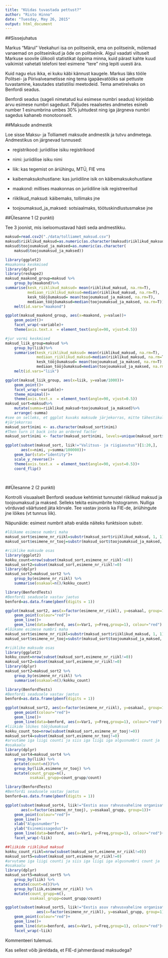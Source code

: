 ```yaml
---
title: "KUidas tuvastada pettust?"
author: "Risto Hinno"
date: "Tuesday, May 26, 2015"
output: html_document
---
```



##Sissejuhatus

Markus “Märul” Veekahuri isa on politseinik, ema on politseinik, mõlemad vanaemad on politseinikud ja õde on politseinik. Algul vaadati viltuselt Markuse soovile ülikooli statistikat õppima minna, kuid pärast kahte kuud vaikimist vahetati telefoni teel esimene “tere” ning lepiti uuesti ära.

Kuid nagu elus ikka, ei kuku käbi kännust kaugele. Markus läks tööle Politsei- ja Piirivalveametisse ning tema igapäevatööks sai pettuste tuvastamine, kasutades statistilisi meetodeid. Tema ametirelvaks on Benfordi seadus.

Benfordi seadus (sageli nimetatud kui esimese numbri seadus) kirjeldab arvu esimese numbri sagedust. Paljudes reaalsetes andmetes esineb number 1 esinumbrina umbes 30% juhtudest ning iga järgneva numbri sagedus kahaneb monotoonselt.

##Maksude andmestik

Loe sisse Maksu- ja Tolliameti maksude andmestik ja tutvu andmetega. Andmestikus on järgnevad tunnused:

- registrikood: juriidilise isiku registrikood

- nimi: juriidilise isiku nimi

- liik: kas tegemist on äriühingu, MTÜ, FIE vms

- kaibemaksukohustlane: kas juriidiline isik on käibemaksukohustlane

- maakond: millises maakonnas on juriidiline isik registreeritud

- riiklikud_maksud: käibemaks, tollimaks jne

- toojoumaksud_ja_maksed: sotsiaalmaks, töötuskindlustusmakse jne

##Ülesanne 1 (2 punkti)

Tee 3 joonist, mis iseloomustavad hästi seda andmestikku.

```r
maksud=read.csv2("./data/tolliamet_maksud.csv")
maksud$riiklikud_maksud=as.numeric(as.character(maksud$riiklikud_maksud))
maksud$toojoumaksud_ja_maksed=as.numeric(as.character(
    maksud$toojoumaksud_ja_maksed))

library(ggplot2)
#maakonna keskmised
library(dplyr)
library(reshape2)
maksud_maakond_group=maksud %>%
    group_by(maakond)%>%
summarise(kesk_riiklikud_maksud= mean(riiklikud_maksud, na.rm=T),
          mediaan_riiklikud_maksud=median(riiklikud_maksud, na.rm=T),
          kesk_tööjõumaksud= mean(toojoumaksud_ja_maksed, na.rm=T),
          mediaan_tööjõumaksud=median(toojoumaksud_ja_maksed, na.rm=T))%>%
    melt(id.vars="maakond")

ggplot(maksud_maakond_group, aes(x=maakond, y=value))+
    geom_point()+
    facet_wrap(~variable)+
    theme(axis.text.x  = element_text(angle=90, vjust=0.5))

#jur vormi keskmised
maksud_liik_group=maksud %>%
    group_by(liik)%>%
    summarise(kesk_riiklikud_maksud= mean(riiklikud_maksud, na.rm=T),
              mediaan_riiklikud_maksud=median(riiklikud_maksud, na.rm=T),
              kesk_tööjõumaksud= mean(toojoumaksud_ja_maksed, na.rm=T),
              mediaan_tööjõumaksud=median(toojoumaksud_ja_maksed, na.rm=T))%>%
    melt(id.vars="liik")

ggplot(maksud_liik_group, aes(x=liik, y=value/1000))+
    geom_point()+
    facet_wrap(~variable)+
    theme_minimal()+
    theme(axis.text.x  = element_text(angle=90, vjust=0.5))
maksud_sort=maksud%>%
    mutate(summa=riiklikud_maksud+toojoumaksud_ja_maksed)%>%
    arrange(-summa)
#see on selleks, et ggplot kuvaks maksude järjekorras, mitte tähestikulises 
#järjekorras
maksud_sort$nimi <- as.character(maksud_sort$nimi)
#Then turn it back into an ordered factor
maksud_sort$nimi <- factor(maksud_sort$nimi, levels=unique(maksud_sort$nimi))

ggplot(subset(maksud_sort, liik!="Valitsus- ja riigiasutus")[1:20,], 
       aes(x=nimi, y=summa/100000))+
    geom_bar(stat="identity")+
    scale_y_reverse()+
    theme(axis.text.x  = element_text(angle=90, vjust=0.5))+
    coord_flip()
   
    
```

##Ülesanne 2 (2 punkti)

Kontrolli visuaalselt Benfordi seaduse kehtimist tunnustel riiklikud maksud ja toojoumaksud ja maksed. Selleks tekita esinumbrite histogramm. Nulliga võrduvad väärtused jäta kõrvale. Tee vastav joonis ka FIE-de, äriühingute jne lõikes (vt tunnus liik).

Näpunäide: esimest numbrit aitab eralda näiteks funktsioon substr.

```r
#lõikame esimese numbri maha
maksud_sort$esimene_nr_riikl=substr(maksud_sort$riiklikud_maksud, 1, 1)
maksud_sort$esimene_nr_tooj=substr(maksud_sort$toojoumaksud_ja_maksed, 1, 1)

#riiklike maksude osas
library(ggplot2)
kokku_count=nrow(subset(maksud_sort,esimene_nr_riikl!=0))
maksud_sort2=subset(maksud_sort,esimene_nr_riikl!=0)
library(dplyr)
maksud_sort2=maksud_sort2 %>%
    group_by(esimene_nr_riikl) %>%
    summarise(osakaal=n()/kokku_count)

library(BenfordTests)
#Benfordi seadusele vastav jaotus
benford=as.data.frame(pbenf(digits = 1))

ggplot(maksud_sort2, aes(x=factor(esimene_nr_riikl), y=osakaal, group=1))+
    geom_point(colour="red")+
    geom_line()+
    geom_line(data=benford, aes(x=Var1, y=Freq,group=1), colour="red")
#lõikame esimese numbri maha
maksud_sort$esimene_nr_riikl=substr(maksud_sort$riiklikud_maksud, 1, 1)
maksud_sort$esimene_nr_tooj=substr(maksud_sort$toojoumaksud_ja_maksed, 1, 1)

#riiklike maksude osas
library(ggplot2)
kokku_count=nrow(subset(maksud_sort,esimene_nr_riikl!=0))
maksud_sort2=subset(maksud_sort,esimene_nr_riikl!=0)
library(dplyr)
maksud_sort2=maksud_sort2 %>%
    group_by(esimene_nr_riikl) %>%
    summarise(osakaal=n()/kokku_count)

library(BenfordTests)
#Benfordi seadusele vastav jaotus
benford=as.data.frame(pbenf(digits = 1))

ggplot(maksud_sort2, aes(x=factor(esimene_nr_riikl), y=osakaal, group=1))+
    geom_point(colour="red")+
    geom_line()+
    geom_line(data=benford, aes(x=Var1, y=Freq,group=1), colour="red")
#liikide lõikes tööjõumaksud
kokku_count_too=nrow(subset(maksud_sort,esimene_nr_tooj!=0))
maksud_sort4=subset(maksud_sort,esimene_nr_tooj!=0)
#arvutame iga liigi counti ja siis iga liigi iga algusnumbri count ja 
#osakaalu
library(dplyr)
maksud_sort4=maksud_sort4 %>%
    group_by(liik) %>%
    mutate(count=n())%>%
    group_by(liik,esimene_nr_tooj) %>%
    mutate(count_grupp=n(), 
           osakaal_grupp=count_grupp/count)

library(BenfordTests)
#Benfordi seadusele vastav jaotus
benford=as.data.frame(pbenf(digits = 1))

ggplot(subset(maksud_sort4, liik!="Eestis asuv rahvusvaheline organisatsioon"), 
       aes(x=factor(esimene_nr_tooj), y=osakaal_grupp, group=1))+
    geom_point(colour="red")+
    geom_line()+
    xlab("Algusnumber")+
    ylab("Esinemissagedus")+
    geom_line(data=benford, aes(x=Var1, y=Freq,group=1), colour="red")+
    facet_wrap(~liik)

##liikide riiklikud maksud
kokku_count_riikl=nrow(subset(maksud_sort,esimene_nr_riikl!=0))
maksud_sort5=subset(maksud_sort,esimene_nr_riikl!=0)
#arvutame iga liigi counti ja siis iga liigi iga algusnumbri count ja 
#osakaalu
library(dplyr)
maksud_sort5=maksud_sort5 %>%
    group_by(liik) %>%
    mutate(count=n())%>%
    group_by(liik,esimene_nr_riikl) %>%
    mutate(count_grupp=n(), 
           osakaal_grupp=count_grupp/count)

ggplot(subset(maksud_sort5, liik!="Eestis asuv rahvusvaheline organisatsioon"), 
              aes(x=factor(esimene_nr_riikl), y=osakaal_grupp, group=1))+
    geom_point(colour="red")+
    geom_line()+
    geom_line(data=benford, aes(x=Var1, y=Freq,group=1), colour="red")+
    facet_wrap(~liik)

```

Kommenteeri tulemusi.

Kas sellest võib järeldada, et FIE-d jahmerdavad maksudega?